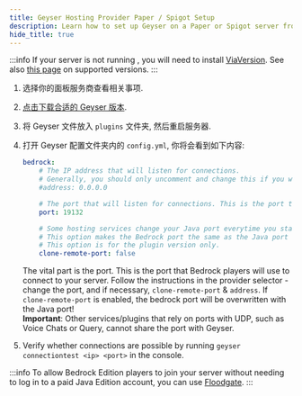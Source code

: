 ```yaml
---
title: Geyser Hosting Provider Paper / Spigot Setup
description: Learn how to set up Geyser on a Paper or Spigot server from a hosting provider.
hide_title: true
---
```



:::info
If your server is not running <Versions platform="java"/>, you will need to install <a href="https://viaversion.com/">ViaVersion</a>.
See also [this page](/wiki/geyser/supported-versions/) on supported versions.
:::

1. 选择你的面板服务商查看相关事项.
2. [点击下载合适的 Geyser 版本](/download).
3. 将 Geyser 文件放入 `plugins` 文件夹, 然后重启服务器.
4. 打开 Geyser 配置文件夹内的 `config.yml`, 你将会看到如下内容:

    ```yaml
    bedrock: 
        # The IP address that will listen for connections. 
        # Generally, you should only uncomment and change this if you want to limit what IPs can connect to your server. 
        #address: 0.0.0.0 

        # The port that will listen for connections. This is the port that Bedrock players will use to connect to your server.
        port: 19132 

        # Some hosting services change your Java port everytime you start the server and require the same port to be used for Bedrock. 
        # This option makes the Bedrock port the same as the Java port every time you start the server. 
        # This option is for the plugin version only. 
        clone-remote-port: false 
    ``` 
    The vital part is the port. This is the port that Bedrock players will use to connect to your server. 
    Follow the instructions in the provider selector - change the port, and if necessary, `clone-remote-port` & `address`.
    If `clone-remote-port` is enabled, the bedrock port will be overwritten with the Java port!   
    **Important**: Other services/plugins that rely on ports with UDP, such as Voice Chats or Query, cannot share the port with Geyser.
 
5. Verify whether connections are possible by running `geyser connectiontest <ip> <port>` in the console.

:::info
To allow Bedrock Edition players to join your server without needing to log in to a paid Java Edition account, you can use <a href="/wiki/floodgate/setup/">Floodgate</a>.
:::
